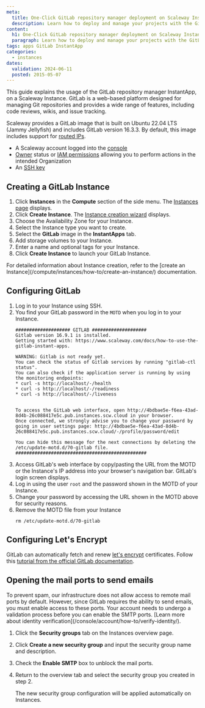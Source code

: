 ```yaml
---
meta:
  title: One-Click GitLab repository manager deployment on Scaleway Instances using InstantApp
  description: Learn how to deploy and manage your projects with the GitLab repository manager InstantApp on Scaleway. Follow our step-by-step guide to optimize your Scaleway Instance for efficient project management.
content:
  h1: One-Click GitLab repository manager deployment on Scaleway Instances using InstantApp
  paragraph: Learn how to deploy and manage your projects with the GitLab repository manager InstantApp on Scaleway. Follow our step-by-step guide to optimize your Scaleway Instance for efficient project management.
tags: apps GitLab InstantApp
categories:
  - instances
dates:
  validation: 2024-06-11
  posted: 2015-05-07
---
```


This guide explains the usage of the GitLab repository manager InstantApp, on a Scaleway Instance. GitLab is a web-based platform designed for managing Git repositories and provides a wide range of features, including code reviews, wikis, and issue tracking.

Scaleway provides a GitLab image that is built on Ubuntu 22.04 LTS (Jammy Jellyfish) and includes GitLab version 16.3.3. By default, this image includes support for [routed IPs](/compute/instances/api-cli/using-routed-ips/).

<Macro id="requirements" />

- A Scaleway account logged into the [console](https://console.scaleway.com)
- [Owner](/identity-and-access-management/iam/concepts/#owner) status or [IAM permissions](/identity-and-access-management/iam/concepts/#permission) allowing you to perform actions in the intended Organization
- An [SSH key](/identity-and-access-management/organizations-and-projects/how-to/create-ssh-key/)

## Creating a GitLab Instance

1. Click **Instances** in the **Compute** section of the side menu. The [Instances page](https://console.scaleway.com/instance/servers) displays.
2. Click **Create Instance**. The [Instance creation wizard](https://console.scaleway.com/instance/servers/create) displays.
3. Choose the Availability Zone for your Instance.
4. Select the Instance type you want to create.
5. Select the **GitLab** image in the **InstantApps** tab.
6. Add storage volumes to your Instance.
7. Enter a name and optional tags for your Instance.
8. Click **Create Instance** to launch your GitLab Instance.

<Message type="tip">
  For detailed information about Instance creation, refer to the [create an Instance](/compute/instances/how-to/create-an-instance/) documentation.
</Message>

## Configuring GitLab

1. Log in to your Instance using SSH.
2. You find your GitLab password in the `MOTD` when you log in to your Instance.
    ```
    #################### GITLAB ####################
    Gitlab version 16.9.1 is installed.
    Getting started with: https://www.scaleway.com/docs/how-to-use-the-gitlab-instant-apps.

    WARNING: Gitlab is not ready yet.
    You can check the status of Gitlab services by running "gitlab-ctl status".
    You can also check if the application server is running by using the monitoring endpoints:
    * curl -s http://localhost/-/health
    * curl -s http://localhost/-/readiness
    * curl -s http://localhost/-/liveness


    To access the GitLab web interface, open http://4bdbae5e-f6ea-43ad-8d4b-26c088417e5c.pub.instances.scw.cloud in your browser.
    Once connected, we strongly advise you to change your password by going in user settings page: http://4bdbae5e-f6ea-43ad-8d4b-26c088417e5c.pub.instances.scw.cloud/-/profile/password/edit

    You can hide this message for the next connections by deleting the /etc/update-motd.d/70-gitlab file.
    ################################################
    ```
3. Access GitLab's web interface by copy/pasting the URL from the MOTD or the Instance's IP address into your browser's navigation bar. GitLab's login screen displays.
4. Log in using the user `root` and the password shown in the MOTD of your Instance.
5. Change your password by accessing the URL shown in the MOTD above for security reasons.
6. Remove the MOTD file from your Instance
    ```
    rm /etc/update-motd.d/70-gitlab
    ```

## Configuring Let's Encrypt

GitLab can automatically fetch and renew [let's encrypt](https://letsencrypt.org/) certificates. Follow this [tutorial from the official GitLab documentation](https://docs.gitlab.com/omnibus/settings/ssl/index.html#enable-the-lets-encrypt-integration).

## Opening the mail ports to send emails

<Message type="note">
  To prevent spam, our infrastructure does not allow access to remote mail ports by default. However, since GitLab requires the ability to send emails, you must enable access to these ports. Your account needs to undergo a validation process before you can enable the SMTP ports. [Learn more about identity verification](/console/account/how-to/verify-identity/).
</Message>

1. Click the **Security groups** tab on the Instances overview page.
2. Click **Create a new security group** and input the security group name and description.
3. Check the **Enable SMTP** box to unblock the mail ports.
4. Return to the overview tab and select the security group you created in step 2.

    The new security group configuration will be applied automatically on Instances.